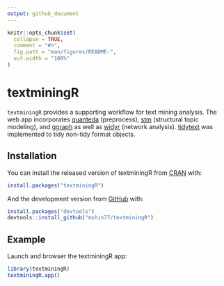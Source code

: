 ```yaml
---
output: github_document
---
```


<!-- README.md is generated from README.Rmd. Please edit that file -->

```r
knitr::opts_chunk$set(
  collapse = TRUE,
  comment = "#>",
  fig.path = "man/figures/README-",
  out.width = "100%"
)
```

# textminingR

<!-- badges: start -->
<!-- badges: end -->

`textminingR` provides a supporting workflow for text mining analysis. The web app incorporates [quanteda](https://github.com/quanteda/quanteda) (preprocess), [stm](https://github.com/bstewart/stm) (structural topic modeling), and [ggraph](https://github.com/thomasp85/ggraph) as well as [widyr](https://github.com/dgrtwo/widyr) (network analysis). [tidytext](https://github.com/cran/tidytext) was implemented to tidy non-tidy format objects.

## Installation

You can install the released version of textminingR from [CRAN](https://CRAN.R-project.org) with:

``` r
install.packages("textminingR")
```

And the development version from [GitHub](https://github.com/) with:

``` r
install.packages("devtools")
devtools::install_github("mshin77/textminingR")
```
## Example

Launch and browser the textminingR app:

```r
library(textminingR)
textminingR.app()
```


